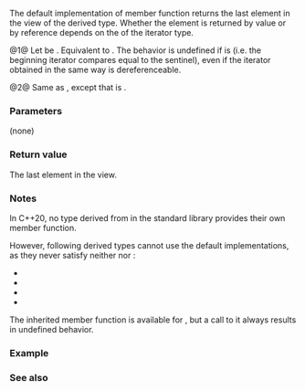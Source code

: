 {{cpp/ranges/view_interface/title|back}}
{{cpp/ranges/view_interface/navbar}}
{{dcl begin}}
{{dcl | num=1 | since=c++20 | 1=
constexpr decltype(auto) back()
    requires ranges::bidirectional_range&lt;D&gt; &amp;&amp; ranges::common_range&lt;D&gt;;
}}
{{dcl | num=2 | since=c++20 | 1=
constexpr decltype(auto) back() const
    requires ranges::bidirectional_range&lt;const D&gt; &amp;&amp; ranges::common_range&lt;const D&gt;;
}}
{{dcl end}}

The default implementation of {{tt|back()}} member function returns the last element in the view of the derived type. Whether the element is returned by value or by reference depends on the {{c|operator*}} of the iterator type.

@1@ Let {{tt|derived}} be {{c|static_cast&lt;D&amp;&gt;(*this)}}. Equivalent to {{c|return *ranges::prev(ranges::end(derived));}}. The behavior is undefined if {{rlpt|empty|empty()}} is {{c|true}} (i.e. the beginning iterator compares equal to the sentinel), even if the iterator obtained in the same way is dereferenceable.

@2@ Same as {{v|1}}, except that {{tt|derived}} is {{c|static_cast&lt;const D&amp;&gt;(*this)}}.

===Parameters===
(none)

===Return value===
The last element in the view.

===Notes===
In C++20, no type derived from {{lc|ranges::view_interface|std::ranges::view_interface}} in the standard library provides their own {{tt|back()}} member function.

However, following derived types cannot use the default implementations, as they never satisfy neither {{lconcept|bidirectional_range}} nor {{lconcept|common_range}}:
* {{lc|ranges::basic_istream_view|std::ranges::basic_istream_view}}
* {{lc|     ranges::lazy_split_view|std::ranges::lazy_split_view}}
* {{lc|     ranges::split_view|std::ranges::split_view}}
* {{lc|std::ranges::take_while_view}}

The inherited {{tt|back()}} member function is available for {{lc|std::ranges::empty_view}}, but a call to it always results in undefined behavior.

===Example===
{{example}}

===See also===
{{dsc begin}}
{{dsc inc | cpp/iterator/dsc rbegin}}
{{dsc inc | cpp/ranges/dsc rbegin}}
{{dsc inc | cpp/ranges/dsc crbegin}}
{{dsc end}}

{{langlinks|es|ja|ru|zh}}